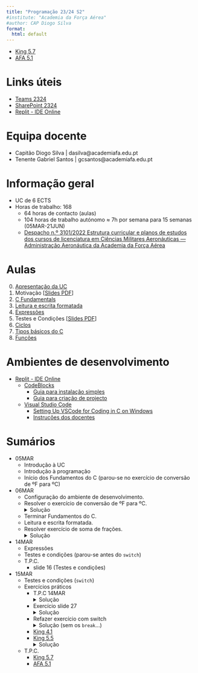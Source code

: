 ```yaml
---
title: "Programação 23/24 S2"
#institute: "Academia da Força Aérea"
#author: CAP Diogo Silva
format: 
  html: default
---
```



::: {.callout-warning title="T.P.C para 19MAR"}
- [King 5.7](exercises/exercicios.qmd#king-5.7-min-e-max-de-4-números)
- [AFA 5.1](exercises/exercicios.qmd#afa-5.1.-converte-gramas-para-outras-unidades)
:::


# Links úteis

- [Teams 2324](https://teams.microsoft.com/l/channel/19%3aUhGoWvUxizl9VFmhtzmIyRbgLj1HeLzirn8GHJq19Io1%40thread.tacv2/General?groupId=de6239b3-e0f6-426e-a3ab-e8646f1f232b&tenantId=134d2a6d-3191-4c4a-a80b-1b18cb5bdba1)
- [SharePoint 2324](https://academiafaedupt.sharepoint.com/sites/PROG2324/Documentos%20Partilhados)
- [Replit - IDE Online](https://replit.com/)


# Equipa docente

- Capitão Diogo Silva | dasilva@academiafa.edu.pt
- Tenente Gabriel Santos | gcsantos@academiafa.edu.pt

# Informação geral

- UC de 6 ECTS
- Horas de trabalho: 168
  - 64 horas de contacto (aulas)
  - 104 horas de trabalho autónomo $\approx$ 7h por semana para 15 semanas (05MAR-21JUN)
  - [Despacho n.º 3101/2022 Estrutura curricular e planos de estudos dos cursos de licenciatura em Ciências Militares
Aeronáuticas — Administração Aeronáutica da Academia da Força Aérea](https://files.dre.pt/gratuitos/2s/2022/03/2S051A0000S00.pdf#page=75){target="_blank"}


# Aulas

0. [Apresentação da UC](lectures/01_course_intro.qmd)
1. Motivação [[Slides PDF](pdf/01_motivacao.pdf){target="_blank"}]
2. [C Fundamentals](lectures/2_fundamentals.html)
3. [Leitura e escrita formatada](lectures/3_formated_io.qmd)
4. [Expressões](lectures/4_expressions.qmd)
5. Testes e Condições [[Slides PDF](pdf/03_testes_condicoes.pptx.pdf){target="_blank"}]
6. [Ciclos](lectures/06_ciclos.qmd)
7. [Tipos básicos do C](lectures/7_basic_types.qmd)
7. [Funções](lectures/08_funcoes.qmd)
<!--9. [Arrays](lectures/09_arrays.md)
10. [Strings](lectures/10_strings.md)
11. [Apontadores](lectures/11_pointer.md)
12. [Struct](lectures/12_struct.md)
13. [Ficheiros](lectures/13_files.md)
14. [Memória](lectures/14_memoria.md)
15. [Estruturas de Dados Dinâmicas](lectures/15_data_structs.qmd)
16. [Extra](#/extra) -->


<!-- ---

# Labs 22/23

- [Lab 1](markdown/labs/2223/lab1_funcoes/lab1_navigation.html)
- [Lab 2](markdown/labs/2223/lab2_array/lab2_stats.html)
- [Lab 3](markdown/labs/2223/lab3_file_struct/lab3.html)
- [Lab 4](markdown/labs/2223/lab4_dynamic_data_structures/lab4_encrypted.html)

---

# Projectos 22/23

- [SIGIF](markdown/projects/2223/enunciado_frota.html)
- [SIGIT](markdown/projects/2223/enunciado_tripulacao.html)
- [SIGA](markdown/projects/2223/enunciado_ativos.html) -->



# Ambientes de desenvolvimento

- [Replit - IDE Online](https://replit.com/)
  - [CodeBlocks](https://www.codeblocks.org/)
    - [Guia para instalação simples](lectures/p01_codeblocks.qmd)
    - [Guia para criação de projecto](/pdf/P01%20-%20Code%20Blocks.pdf){target="_blank"}

  - [Visual Studio Code](https://code.visualstudio.com/)
    - [Setting Up VSCode for Coding in C on Windows ](https://www.youtube.com/watch?v=HiyfEbbCWT4)
    - [Instruções dos docentes](exercises/instalar_compilador_vscode_2.htm){target="_blank"}


# Sumários

- 05MAR
  - Introdução à UC
  - Introdução à programação
  - Início dos Fundamentos do C (parou-se no exercício de conversão de ºF para ºC)
- 06MAR
  - Configuração do ambiente de desenvolvimento.
  - Resolver o exercício de conversão de ºF para ºC. <details><summary>Solução</summary>
    ```c
    #include <stdio.h>
    #include <stdlib.h>
    #include <locale.h>
    /*
    Enunciado
    Receber uma temperatura em ºF do utilizador (número real),
    e devolver a conversão para ºC.
    */

    int main()
    {
        float f,c;
        setlocale(LC_ALL, "");
        printf("\aIntroduza temperatura em ºF:");
        scanf("%f", &f);
        c = (f - 32) * 5 / 9;
        printf("Resultado em ºC=%f\n",c);
        return 0;
    }
    ```
    </details>

  - Terminar Fundamentos do C.
  - Leitura e escrita formatada.
  - Resolver exercício de soma de frações. <details><summary>Solução</summary>
    ```c
    /*
    Enunciado
    Receber 2 frações. Mostrar o resultado da soma em forma de fração e em decimal.
    */
    #include <stdio.h>
    #include <stdlib.h>
    #include <locale.h>
    int main()
    {
        int n1,d1,n2,d2,nf,df;
        float res;
        setlocale(LC_ALL, "");
        printf("Fração 1:");
        scanf("%d/%d", &n1, &d1);
        printf("Fração 2:");
        scanf("%d/%d", &n2, &d2);

        printf("fração 1: %d/%d", n1, d1);
        printf("fração 2: %d/%d", n2, d2);
        
        nf = n1*d2 + n2*d1;
        df = d1 * d2;
        res = nf * 1.0 / df;
        printf("Fração final: %d/%d = %f", nf, df, res);
        return 0;
    }
    ```
    </details>

- 14MAR
  - Expressões
  - Testes e condições (parou-se antes do `switch`)
  - T.P.C.
    * slide 16 (Testes e condições)
- 15MAR
  - Testes e condições (`switch`)
  - Exercícios práticos
    - T.P.C 14MAR      <details><summary>Solução</summary>
      ```c
      #include <stdio.h>

      float n;

      int main(){
        printf("introduza um valor");
        scanf("%f", &n);

        if(n<0) printf("o valor e negativo");
        else if(n>0) printf("o valor e positivo");
        else printf("o valor e 0");
      }
      ```
      </details>

    - Exercício slide 27<details><summary>Solução</summary>
      ```c
      #include <stdio.h>
      #include <stdlib.h>

      int main()
      {
          int n;
          printf("Introduza um número de 1 a 3: ");
          scanf("%d",&n);
          if (n<1 || n>3)
              print("invalido");
          if (n==1)
              printf("Filipe");
          else if (n==2)
              printf("Coelho");
          else
              printf("Ferreira");
      }
      ```
      </details>
    - Refazer exercício com switch<details><summary>Solução (sem os `break`...)</summary>
      ```c
      #include <stdio.h>
      #include <stdlib.h>
      int n;

      int main()
      {
          printf("Leonardo Monteiro de Melo e Sousa\nIntroduza um numero entre 1 e 4: ");
          scanf("%d", &n);
          switch(n)
          {
              case(1):
                  printf("Leonardo\n");
              case(2):
                  printf("Monteiro\n");
              case(3):
                  printf("Melo\n");
              case(4):
                  printf("Sousa\n");
              default:
                  printf("numero invalido");
          }


      return 0;
      }
      ```
      </details>

    - [King 4.1](exercises/exercicios.qmd#king-4.1.-inverter-2-digitos)
    - [King 5.5](exercises/exercicios.qmd#king-5.5-escalões-irs) <details><summary>Solução</summary>
      ```c
      #include <stdio.h>
      #include <stdlib.h>


      int main()
      {
          float rend_bruto, rend;
          float lim_inf_5 = 75009;
          float lim_inf_4 = 36757;
          float lim_inf_3 = 15216;
          float lim_inf_2 = 7116;
          float lim_inf_1 = 0;

          float irs = 0, irs_escalao;

          printf("introduza rendimento bruto:");
          scanf("%f", &rend_bruto);
          rend = rend_bruto;

          if (rend >= lim_inf_5){
              irs_escalao = (rend-lim_inf_5) * 0.48;
              irs += irs_escalao;
              printf("irs no escalao 5: %f\n", irs_escalao);
              rend -= rend-lim_inf_5;
          }

          if (rend >= lim_inf_4){
              irs_escalao = (rend-lim_inf_4) * 0.435;
              irs += irs_escalao;
              printf("irs no escalao 4: %f\n", irs_escalao);
              rend -= rend-lim_inf_4;
          }

          if (rend >= lim_inf_3){
              irs_escalao = (rend-lim_inf_3) * 0.28;
              irs += irs_escalao;
              printf("irs no escalao 3: %f\n", irs_escalao);
              rend -= rend-lim_inf_3;
          }

          if (rend >= lim_inf_2){
              irs_escalao = (rend-lim_inf_2) * 0.23;
              irs += irs_escalao;
              printf("irs no escalao 2: %f\n", irs_escalao);
              rend -= rend-lim_inf_2;
          }

          if (rend >= lim_inf_1){
              irs_escalao = (rend-lim_inf_1) * 0.145;
              irs += irs_escalao;
              printf("irs no escalao 1: %f\n", irs_escalao);
              rend -= rend-lim_inf_1;
          }

          printf("rendimento liquido: %f\n", rend_bruto - irs);
          printf("imposto total: %f", irs);

          return 0;
      }
      ```
      </details>

  - T.P.C.
    - [King 5.7](exercises/exercicios.qmd#king-5.7-min-e-max-de-4-números)
    - [AFA 5.1](exercises/exercicios.qmd#afa-5.1.-converte-gramas-para-outras-unidades)
